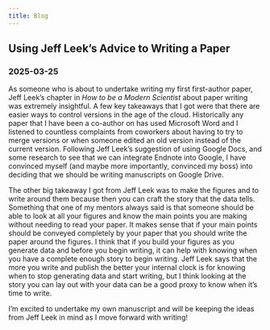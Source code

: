 ```yaml
---
title: Blog
---
```


## Using Jeff Leek's Advice to Writing a Paper

### 2025-03-25

As someone who is about to undertake writing my first first-author paper, Jeff Leek’s chapter in *How to be a Modern Scientist* about paper writing was extremely insightful. A few key takeaways that I got were that there are easier ways to control versions in the age of the cloud. Historically any paper that I have been a co-author on has used Microsoft Word and I listened to countless complaints from coworkers about having to try to merge versions or when someone edited an old version instead of the current version. Following Jeff Leek’s suggestion of using Google Docs, and some research to see that we can integrate Endnote into Google, I have convinced myself (and maybe more importantly, convinced my boss) into deciding that we should be writing manuscripts on Google Drive.

The other big takeaway I got from Jeff Leek was to make the figures and to write around them because then you can craft the story that the data tells. Something that one of my mentors always said is that someone should be able to look at all your figures and know the main points you are making without needing to read your paper. It makes sense that if your main points should be conveyed completely by your paper that you should write the paper around the figures. I think that if you build your figures as you generate data and before you begin writing, it can help with knowing when you have a complete enough story to begin writing. Jeff Leek says that the more you write and publish the better your internal clock is for knowing when to stop generating data and start writing, but I think looking at the story you can lay out with your data can be a good proxy to know when it’s time to write.

I’m excited to undertake my own manuscript and will be keeping the ideas from Jeff Leek in mind as I move forward with writing!
